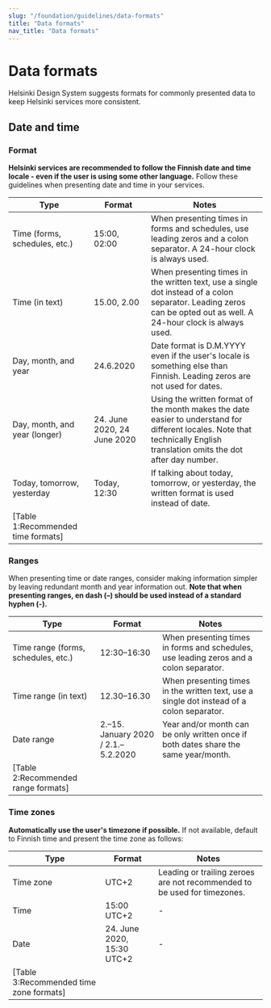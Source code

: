 ```yaml
---
slug: "/foundation/guidelines/data-formats"
title: "Data formats"
nav_title: "Data formats"
---
```



# Data formats

<LeadParagraph>
  Helsinki Design System suggests formats for commonly presented data to keep Helsinki services more consistent.
</LeadParagraph>

## Date and time

### Format
**Helsinki services are recommended to follow the Finnish date and time locale - even if the user is using some other language.** Follow these guidelines when presenting date and time in your services.

Type                            | Format                        | Notes
--------------------------------|-------------------------------|----------------------------------------------------------------------------------------------------------------------------------------------------------------------
Time (forms, schedules, etc.)   | 15:00, 02:00                  | When presenting times in forms and schedules, use leading zeros and a colon separator. A 24-hour clock is always used.
Time (in text)                  | 15.00, 2.00                   | When presenting times in the written text, use a single dot instead of a colon separator. Leading zeros can be opted out as well. A 24-hour clock is always used.
Day, month, and year            | 24.6.2020                     | Date format is D.M.YYYY even if the user's locale is something else than Finnish. Leading zeros are not used for dates.
Day, month, and year (longer)   | 24. June 2020, 24 June 2020   | Using the written format of the month makes the date easier to understand for different locales. Note that technically English translation omits the dot after day number.
Today, tomorrow, yesterday      | Today, 12:30                  | If talking about today, tomorrow, or yesterday, the written format is used instead of date.
[Table 1:Recommended time formats]|

### Ranges
When presenting time or date ranges, consider making information simpler by leaving redundant month and year information out. **Note that when presenting ranges, en dash (–) should be used instead of a standard hyphen (-).**

Type                                  | Format                                 | Notes
--------------------------------------|----------------------------------------|---------------------------------------------------------------------------------------
Time range (forms, schedules, etc.)   | 12:30–16:30                            | When presenting times in forms and schedules, use leading zeros and a colon separator. 
Time range (in text)                  | 12.30–16.30                            | When presenting times in the written text, use a single dot instead of a colon separator.
Date range                            | 2.–15. January 2020 / 2.1.–5.2.2020    | Year and/or month can be only written once if both dates share the same year/month.
[Table 2:Recommended range formats]|

### Time zones
**Automatically use the user's timezone if possible.** If not available, default to Finnish time and present the time zone as follows:

Type       | Format                          | Notes
-----------|---------------------------------|---------------------------------------------------------------------------------------------
Time zone  | UTC+2                           | Leading or trailing zeroes are not recommended to be used for timezones.
Time       | 15:00 UTC+2                     | -
Date       | 24. June 2020, 15:30 UTC+2      | -
[Table 3:Recommended time zone formats]|